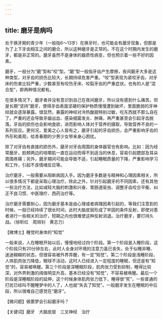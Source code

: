 ```yaml
---
---
---
```

title: 磨牙是病吗
---




处于换牙期的青少年（一般指6～13岁）在换牙时，也可能会有磨牙现象，但那是为了上下牙齿相互之间的磨合，所以这种磨牙是正常的。不在这个时期内发生的磨牙，都是非正常的。磨牙虽然不是身体的器质性病变，但也预示着一些不好的因素。

磨牙，一般分为“磨”型和“咬”型。“磨”型一般指牙齿产生摩擦，夜间磨牙大多是这种类型，对牙齿的损伤比较大，长期持续危害严重。“咬”型表现为紧咬牙齿，对牙床的伤害比较严重，少数甚至有咬伤牙床、咬裂牙齿的严重症状。也有的人是“混合型”，即两种情况都有。

在很多情况下，磨牙者并没有意识到自己在夜间磨牙，所以没有感到什么痛苦。但是长期“坚持”磨牙，使得牙齿表面坚硬的保护物质慢慢遭到破坏，里面脆弱的牙神经就会逐渐暴露。很显然，暴露的神经对冷热酸甜特别过敏，吃东西就不那么自在了。严重的还会导致牙龈出血、感染细菌发炎、肿痛，再严重甚至会引起牙齿脱落。牙齿的损伤也会影响食欲，进而影响人体对于营养的摄取，导致营养不良的一系列反应。更何况，爱美之心人皆有之，磨牙引起的牙齿损伤，会严重影响牙齿的外形和美观，给青春期的少男少女带来身心困扰。

除了对牙齿有直接的损伤外，磨牙对牙齿周围的身体器官也有影响。比如：因为经常磨牙，脸颊两边的咀嚼肌一直在运动而得不到适当的休息，容易引起腮部及耳朵周围疼痛；另外，磨牙期间可能会导致不适，引起睡眠质量的下降，严重影响学习和工作，引起不良情绪反应等。

治疗磨牙，一般需要从阻断病因入手。因为磨牙多数是与精神和心理因素相关，所以很多情况下都是采取心理治疗。除此之外，针对引起磨牙的不同因素，还有其他一些治疗方法，比如减轻大脑的刺激和兴奋、胃肠道驱虫、调整牙齿咬合平衡、纠正不良习惯、中医理疗、西药治疗等。

治疗磨牙需要耐心，因为磨牙基本是由心理或者病理因素引起的，等我们注意到的时候，一般已经持续了很长时间，此时大脑皮层形成了牢固的条件反射，即使对患者进行一些相关的治疗，短期之内也很难使这种反射消退。治疗磨牙，要打持久战。（徐昕红　周旭钊　黄志力）





【微博士】睡觉时身体的“知觉”

一般来说，人在睡眠开始以后，慢慢地经过四个阶段。第一个阶段是入睡阶段，这个阶段只有20分钟左右，此时人全身对环境的注意力虽已丧失，处于似睡非睡、迷迷糊糊的状态，但很容易被外界弄醒，有一定“知觉”。第二个阶段是浅睡阶段，人体肌肉张力降低，眼球不活动，这时人已经进入一定程度的睡眠，但还是有“知觉”的，容易被唤醒。第三个阶段是深睡眠阶段，肌肉张力受到抑制，睡得比较深，对外界刺激的阈值明显升高，基本已经没有“知觉”，不容易被唤醒。最后一个阶段是深睡眠阶段的延伸，这个时候身体肌肉张力低下，睡得很“死”，一些普通的打扰已经叫不醒睡梦中的人了，人也就“失去了知觉”。一般磨牙发生在睡眠的中后段，所以很难自己感觉在“磨牙”。

【微问题】做噩梦会引起磨牙吗？

【关键词】磨牙　大脑皮层　三叉神经　治疗